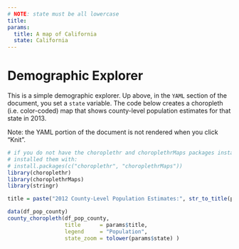 ```yaml
---
# NOTE: state must be all lowercase
title:
params:
  title: A map of California
  state: California
---
```


# Demographic Explorer

This is a simple demographic explorer. Up above, in the `YAML` section of the document, you set a `state` variable. The code below creates a choropleth (i.e. color-coded) map that shows county-level population estimates for that state in 2013.

Note: the YAML portion of the document is not rendered when you click "Knit".

```r
# if you do not have the choroplethr and choroplethrMaps packages installed, 
# installed them with:
# install.packages(c("choroplethr", "choroplethrMaps"))
library(choroplethr)
library(choroplethrMaps)
library(stringr)

title = paste("2012 County-Level Population Estimates:", str_to_title(params$state))

data(df_pop_county)
county_choropleth(df_pop_county, 
                  title      = params$title, 
                  legend     = "Population", 
                  state_zoom = tolower(params$state) )
```








